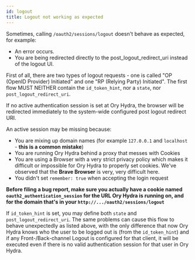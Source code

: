 ```yaml
---
id: logout
title: Logout not working as expected
---
```


Sometimes, calling `/oauth2/sessions/logout` doesn't behave as expected, for example:

- An error occurs.
- You are being redirected directly to the post_logout_redirect_uri instead of the logout UI.

First of all, there are two types of logout requests - one is called "OP (OpenID Provider) Initiated" and one "RP (Relying Party)
Initiated". The first flow MUST NEITHER contain the `id_token_hint`, nor a `state`, nor `post_logout_redirect_uri`.

If no active authentication session is set at Ory Hydra, the browser will be redirected immediately to the system-wide configured
post logout redirect URI.

An active session may be missing because:

- You are mixing up domain names (for example `127.0.0.1` and `localhost` - **this is a common mistake**)
- You are running Ory Hydra behind a proxy that messes with Cookies
- You are using a Browser with a very strict privacy policy which makes it difficult or impossible for Ory Hydra to properly set
  cookies. We've observed that the **Brave Browser** is very, very difficult here.
- You didn't set `remember: true` when accepting the login request

**Before filing a bug report, make sure you actually have a cookie named `oauth2_authentication_session` for the URL Ory Hydra is
running on, and for the domain that's in your `http://.../oauth2/sessions/logout`**

If `id_token_hint` is set, you may define both `state` and `post_logout_redirect_uri`. The same problems can cause this flow to
behave unexpectedly as listed above, with the only difference that now Ory Hydra knows who the user to be logged out is (from the
`id_token_hint`) and if any Front-/Back-channel Logout is configured for that client, it will be executed even if there is no
valid authentication session for that user in Ory Hydra.
